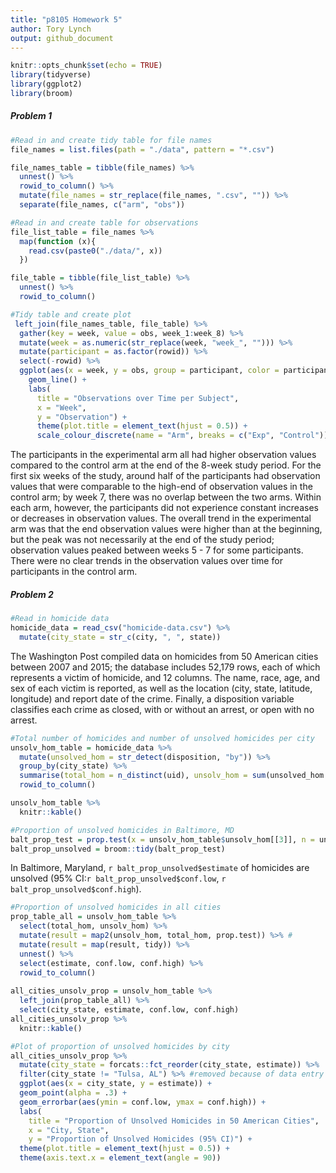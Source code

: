 ```yaml
---
title: "p8105 Homework 5"
author: Tory Lynch
output: github_document
---
```


```r
knitr::opts_chunk$set(echo = TRUE)
library(tidyverse)
library(ggplot2)
library(broom)
```

##### Problem 1 
```r
#Read in and create tidy table for file names
file_names = list.files(path = "./data", pattern = "*.csv") 

file_names_table = tibble(file_names) %>% 
  unnest() %>% 
  rowid_to_column() %>% 
  mutate(file_names = str_replace(file_names, ".csv", "")) %>% 
  separate(file_names, c("arm", "obs"))
```

```r
#Read in and create table for observations 
file_list_table = file_names %>% 
  map(function (x){
    read.csv(paste0("./data/", x))
  }) 

file_table = tibble(file_list_table) %>% 
  unnest() %>% 
  rowid_to_column() 
```

```r
#Tidy table and create plot 
 left_join(file_names_table, file_table) %>% 
  gather(key = week, value = obs, week_1:week_8) %>% 
  mutate(week = as.numeric(str_replace(week, "week_", ""))) %>% 
  mutate(participant = as.factor(rowid)) %>% 
  select(-rowid) %>% 
  ggplot(aes(x = week, y = obs, group = participant, color = participant, linetype = arm)) + 
    geom_line() + 
    labs(
      title = "Observations over Time per Subject", 
      x = "Week", 
      y = "Observation") +
      theme(plot.title = element_text(hjust = 0.5)) +
      scale_colour_discrete(name = "Arm", breaks = c("Exp", "Control"))
```

The participants in the experimental arm all had higher observation values compared to the control arm at the end of the 8-week study period. For the first six weeks of the study, around half of the participants had observation values that were comparable to the high-end of observation values in the control arm; by week 7, there was no overlap between the two arms. Within each arm, however, the participants did not experience constant increases or decreases in observation values. The overall trend in the experimental arm was that the end observation values were higher than at the beginning, but the peak was not necessarily at the end of the study period; observation values peaked between weeks 5 - 7 for some participants. There were no clear trends in the observation values over time for participants in the control arm. 

##### Problem 2
```r
#Read in homicide data
homicide_data = read_csv("homicide-data.csv") %>% 
  mutate(city_state = str_c(city, ", ", state))
```

The Washington Post compiled data on homicides from 50 American cities between 2007 and 2015; the database includes 52,179 rows, each of which represents a victim of homicide, and 12 columns. The name, race, age, and sex of each victim is reported, as well as the location (city, state, latitude, longitude) and report date of the crime. Finally, a disposition variable classifies each crime as closed, with or without an arrest, or open with no arrest. 

```r
#Total number of homicides and number of unsolved homicides per city 
unsolv_hom_table = homicide_data %>% 
  mutate(unsolved_hom = str_detect(disposition, "by")) %>% 
  group_by(city_state) %>% 
  summarise(total_hom = n_distinct(uid), unsolv_hom = sum(unsolved_hom == "FALSE")) %>% 
  rowid_to_column()

unsolv_hom_table %>% 
  knitr::kable()
```

```r
#Proportion of unsolved homicides in Baltimore, MD 
balt_prop_test = prop.test(x = unsolv_hom_table$unsolv_hom[[3]], n = unsolv_hom_table$total_hom[[3]])
balt_prop_unsolved = broom::tidy(balt_prop_test)
```

In Baltimore, Maryland, `r balt_prop_unsolved$estimate` of homicides are unsolved (95% CI:`r balt_prop_unsolved$conf.low`, `r balt_prop_unsolved$conf.high`). 

```r
#Proportion of unsolved homicides in all cities 
prop_table_all = unsolv_hom_table %>% 
  select(total_hom, unsolv_hom) %>% 
  mutate(result = map2(unsolv_hom, total_hom, prop.test)) %>% #
  mutate(result = map(result, tidy)) %>% 
  unnest() %>% 
  select(estimate, conf.low, conf.high) %>% 
  rowid_to_column()
  
all_cities_unsolv_prop = unsolv_hom_table %>% 
  left_join(prop_table_all) %>% 
  select(city_state, estimate, conf.low, conf.high) 
all_cities_unsolv_prop %>% 
  knitr::kable()
```

```r
#Plot of proportion of unsolved homicides by city 
all_cities_unsolv_prop %>% 
  mutate(city_state = forcats::fct_reorder(city_state, estimate)) %>% 
  filter(city_state != "Tulsa, AL") %>% #removed because of data entry error - lat/long place this homicide in Tulsa, OK, not Tulsa, AL
  ggplot(aes(x = city_state, y = estimate)) +
  geom_point(alpha = .3) +
  geom_errorbar(aes(ymin = conf.low, ymax = conf.high)) + 
  labs(
    title = "Proportion of Unsolved Homicides in 50 American Cities", 
    x = "City, State", 
    y = "Proportion of Unsolved Homicides (95% CI)") +
  theme(plot.title = element_text(hjust = 0.5)) +
  theme(axis.text.x = element_text(angle = 90))
```


